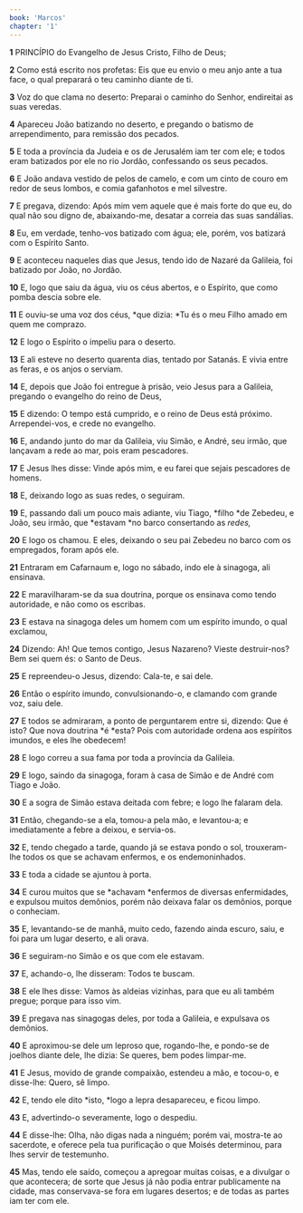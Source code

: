 ```yaml
---
book: 'Marcos'
chapter: '1'
---
```


**1** PRINCÍPIO do Evangelho de Jesus Cristo, Filho de Deus;

**2** Como está escrito nos profetas: Eis que eu envio o meu anjo ante a tua face, o qual preparará o teu caminho diante de ti.

**3** Voz do que clama no deserto: Preparai o caminho do Senhor, endireitai as suas veredas.

**4** Apareceu João batizando no deserto, e pregando o batismo de arrependimento, para remissão dos pecados.

**5** E toda a província da Judeia e os de Jerusalém iam ter com ele; e todos eram batizados por ele no rio Jordão, confessando os seus pecados.

**6** E João andava vestido de pelos de camelo, e com um cinto de couro em redor de seus lombos, e comia gafanhotos e mel silvestre.

**7** E pregava, dizendo: Após mim vem aquele que é mais forte do que eu, do qual não sou digno de, abaixando-me, desatar a correia das suas sandálias.

**8** Eu, em verdade, tenho-vos batizado com água; ele, porém, vos batizará com o Espírito Santo.

**9** E aconteceu naqueles dias que Jesus, tendo ido de Nazaré da Galileia, foi batizado por João, no Jordão.

**10** E, logo que saiu da água, viu os céus abertos, e o Espírito, que como pomba descia sobre ele.

**11** E ouviu-se uma voz dos céus, *que dizia: *Tu és o meu Filho amado em quem me comprazo.

**12** E logo o Espírito o impeliu para o deserto.

**13** E ali esteve no deserto quarenta dias, tentado por Satanás. E vivia entre as feras, e os anjos o serviam.

**14** E, depois que João foi entregue à prisão, veio Jesus para a Galileia, pregando o evangelho do reino de Deus,

**15** E dizendo: O tempo está cumprido, e o reino de Deus está próximo. Arrependei-vos, e crede no evangelho.

**16** E, andando junto do mar da Galileia, viu Simão, e André, seu irmão, que lançavam a rede ao mar, pois eram pescadores.

**17** E Jesus lhes disse: Vinde após mim, e eu farei que sejais pescadores de homens.

**18** E, deixando logo as suas redes, o seguiram.

**19** E, passando dali um pouco mais adiante, viu Tiago, *filho *de Zebedeu, e João, seu irmão, que *estavam *no barco consertando as _redes,_

**20** E logo os chamou. E eles, deixando o seu pai Zebedeu no barco com os empregados, foram após ele.

**21** Entraram em Cafarnaum e, logo no sábado, indo ele à sinagoga, ali ensinava.

**22** E maravilharam-se da sua doutrina, porque os ensinava como tendo autoridade, e não como os escribas.

**23** E estava na sinagoga deles um homem com um espírito imundo, o qual exclamou,

**24** Dizendo: Ah! Que temos contigo, Jesus Nazareno? Vieste destruir-nos? Bem sei quem és: o Santo de Deus.

**25** E repreendeu-o Jesus, dizendo: Cala-te, e sai dele.

**26** Então o espírito imundo, convulsionando-o, e clamando com grande voz, saiu dele.

**27** E todos se admiraram, a ponto de perguntarem entre si, dizendo: Que é isto? Que nova doutrina *é *esta? Pois com autoridade ordena aos espíritos imundos, e eles lhe obedecem!

**28** E logo correu a sua fama por toda a província da Galileia.

**29** E logo, saindo da sinagoga, foram à casa de Simão e de André com Tiago e João.

**30** E a sogra de Simão estava deitada com febre; e logo lhe falaram dela.

**31** Então, chegando-se a ela, tomou-a pela mão, e levantou-a; e imediatamente a febre a deixou, e servia-os.

**32** E, tendo chegado a tarde, quando já se estava pondo o sol, trouxeram-lhe todos os que se achavam enfermos, e os endemoninhados.

**33** E toda a cidade se ajuntou à porta.

**34** E curou muitos que se *achavam *enfermos de diversas enfermidades, e expulsou muitos demônios, porém não deixava falar os demônios, porque o conheciam.

**35** E, levantando-se de manhã, muito cedo, fazendo ainda escuro, saiu, e foi para um lugar deserto, e ali orava.

**36** E seguiram-no Simão e os que com ele estavam.

**37** E, achando-o, lhe disseram: Todos te buscam.

**38** E ele lhes disse: Vamos às aldeias vizinhas, para que eu ali também pregue; porque para isso vim.

**39** E pregava nas sinagogas deles, por toda a Galileia, e expulsava os demônios.

**40** E aproximou-se dele um leproso que, rogando-lhe, e pondo-se de joelhos diante dele, lhe dizia: Se queres, bem podes limpar-me.

**41** E Jesus, movido de grande compaixão, estendeu a mão, e tocou-o, e disse-lhe: Quero, sê limpo.

**42** E, tendo ele dito *isto, *logo a lepra desapareceu, e ficou limpo.

**43** E, advertindo-o severamente, logo o despediu.

**44** E disse-lhe: Olha, não digas nada a ninguém; porém vai, mostra-te ao sacerdote, e oferece pela tua purificação o que Moisés determinou, para lhes servir de testemunho.

**45** Mas, tendo ele saído, começou a apregoar muitas coisas, e a divulgar o que acontecera; de sorte que Jesus já não podia entrar publicamente na cidade, mas conservava-se fora em lugares desertos; e de todas as partes iam ter com ele.
